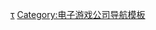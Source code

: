 {{Navbox
| name = 華義國際
| title = [[華義國際]]
| titlestyle = background:#FFFF33;
| state = {{{state|}}}
−	
| groupstyle = background:#FFFF33;
| listclass = hlist

| group1 = 營運中遊戲
| list1 =
* 

| group2 = 結束營運的遊戲
| list2 =
* [[天下無雙 (遊戲)|天下無雙]]
* [[81Keys]]
* [[大敵當前Online]]
* [[熱血江湖]]
* [[自由之心]]
* [[夢幻龍族傳說]]
* [[特種部隊2 Online]]

| group3 = 竞技團隊
| list3 =
* [[華義SPIDER]]

}}<noinclude>
{{collapsible option}}

{{DEFAULTSORT:Hua Yi Guo Ji}}
[[Category:華義國際|τ]]
[[Category:电子游戏公司导航模板]]
</noinclude>